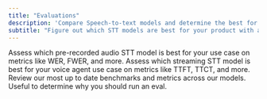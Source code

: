 ```yaml
---
title: "Evaluations"
description: 'Compare Speech-to-text models and determine the best for your product with an evaluation.'
subtitle: "Figure out which STT models are best for your product with an evaluation."
---
```


<CardGroup cols={2}>
  <Card title="Pre-recorded audio evaluations" icon="file-audio" href="/docs/evaluations/pre-recorded-audio">
    Assess which pre-recorded audio STT model is best for your use case on metrics like WER, FWER, and more.
  </Card>
  <Card title="Voice agent evaluations" icon="message-waveform" href="/docs/evaluations/voice-agents">
    Assess which streaming STT model is best for your voice agent use case on metrics like TTFT, TTCT, and more.
  </Card>

</CardGroup>

<CardGroup cols={2}>
  <Card title="Benchmarks" icon="table-columns" href="/docs/evaluations/benchmarks">
    Review our most up to date benchmarks and metrics across our models. Useful to determine why you should run an eval.
  </Card>

</CardGroup>
